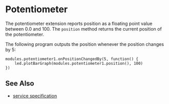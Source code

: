 # Potentiometer

The potentiometer extension reports position as a floating
point value between 0.0 and 100.
The `position` method returns the current position of the potentiometer.

The following program outputs the position whenever the position changes by 
5:

```blocks
modules.potentiometer1.onPositionChangedBy(5, function() {
    led.plotBarGraph(modules.potentiometer1.position(), 100)
})
```

## See Also

- [service specification](/services/potentiometer/)
